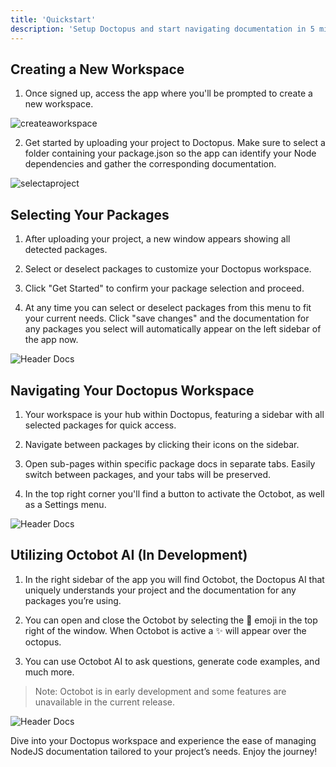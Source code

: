 ```yaml
---
title: 'Quickstart'
description: 'Setup Doctopus and start navigating documentation in 5 minutes'
---
```


## Creating a New Workspace

1. Once signed up, access the app where you'll be prompted to create a new workspace.

<img
  src="/images/createaworkspace.png"
  alt="createaworkspace"
/>

2. Get started by uploading your project to Doctopus. Make sure to select a folder containing your package.json so the app can identify your Node dependencies and gather the corresponding documentation.

<img
  src="/images/selectaproject.png"
  alt="selectaproject"
/>

## Selecting Your Packages

1. After uploading your project, a new window appears showing all detected packages.

2. Select or deselect packages to customize your Doctopus workspace.

3. Click "Get Started" to confirm your package selection and proceed.

4. At any time you can select or deselect packages from this menu to fit your current needs. Click "save changes" and the documentation for any packages you select will automatically appear on the left sidebar of the app now.

<img
  src="/images/selectpackages.png"
  alt="Header Docs"
/>

## Navigating Your Doctopus Workspace

1. Your workspace is your hub within Doctopus, featuring a sidebar with all selected packages for quick access.

2. Navigate between packages by clicking their icons on the sidebar.

3. Open sub-pages within specific package docs in separate tabs. Easily switch between packages, and your tabs will be preserved.

4. In the top right corner you'll find a button to activate the Octobot, as well as a Settings menu.

<img
  src="/images/fulloverview.png"
  alt="Header Docs"
/>

## Utilizing Octobot AI (In Development)

1. In the right sidebar of the app you will find Octobot, the Doctopus AI that uniquely understands your project and the documentation for any packages you’re using.

2. You can open and close the Octobot by selecting the 🐙 emoji in the top right of the window. When Octobot is active a ✨ will appear over the octopus.

3. You can use Octobot AI to ask questions, generate code examples, and much more.

> Note: Octobot is in early development and some features are unavailable in the current release.

<img
  src="/images/octobotpreview.png"
  alt="Header Docs"
/>

Dive into your Doctopus workspace and experience the ease of managing NodeJS documentation tailored to your project’s needs. Enjoy the journey!

